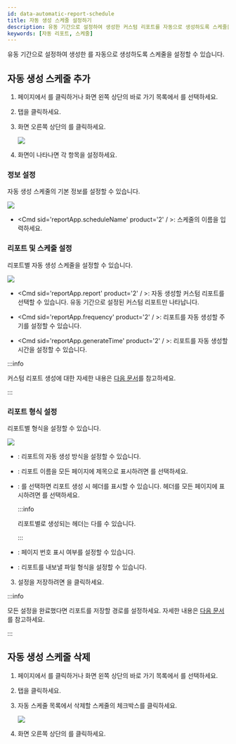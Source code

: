 ```yaml
---
id: data-automatic-report-schedule
title: 자동 생성 스케줄 설정하기
description: 유동 기간으로 설정하여 생성한 커스텀 리포트를 자동으로 생성하도록 스케줄을 설정할 수 있습니다.
keywords: [자동 리포트, 스케줄]
---
```


유동 기간으로 설정하여 생성한 <Cmd sid='reportApp.customReport' product='2' />를 자동으로 생성하도록 스케줄을 설정할 수 있습니다.

## 자동 생성 스케줄 추가

1. <Cmd sid='shell.header.launcher' /> 페이지에서 <Cmd sid='shell.header.data' />를 클릭하거나 화면 왼쪽 상단의 바로 가기 목록에서 <Cmd sid='shell.header.data' />를 선택하세요.

1. <Cmd sid='reportApp.mainMenu.schedule' product='2' /> 탭을 클릭하세요. 

1. 화면 오른쪽 상단의 <Cmd sid='reportApp.addSchedule' product='2' />를 클릭하세요.

    <Image src='/img/biostarx-data-auto-schedule-main.png' />

1. <Cmd sid='data.schedule.newSchedulePageTitle' /> 화면이 나타나면 각 항목을 설정하세요.

### 정보 설정

자동 생성 스케줄의 기본 정보를 설정할 수 있습니다.

<Image src='/img/biostarx-data-information.png' className='none' />

* <Cmd sid='reportApp.scheduleName' product='2' / >: 스케줄의 이름을 입력하세요.

### 리포트 및 스케줄 설정

리포트별 자동 생성 스케줄을 설정할 수 있습니다.

<Image src='/img/biostarx-data-report-schedule.png' className='none' />

* <Cmd sid='reportApp.report' product='2' / >: 자동 생성할 커스텀 리포트를 선택할 수 있습니다. 유동 기간으로 설정된 커스텀 리포트만 나타납니다.

* <Cmd sid='reportApp.frequency' product='2' / >: 리포트를 자동 생성할 주기를 설정할 수 있습니다.

* <Cmd sid='reportApp.generateTime' product='2' / >: 리포트를 자동 생성할 시간을 설정할 수 있습니다.

:::info

커스텀 리포트 생성에 대한 자세한 내용은 [다음 문서](data-generate-reports#custom-report)를 참고하세요.

:::

### 리포트 형식 설정

리포트별 형식을 설정할 수 있습니다.

<Image src='/img/biostarx-data-report-format.png' className='none' />

* <Cmd sid='reportApp.outputType' product='2' />: 리포트의 자동 생성 방식을 설정할 수 있습니다.

* <Cmd sid='reportApp.reportTitle' product='2' />: 리포트 이름을 모든 페이지에 제목으로 표시하려면 <Cmd sid='reportApp.showTitle' product='2' />를 선택하세요.

* <Cmd sid='reportApp.header' product='2' />: <Cmd sid='reportApp.showHeader' product='2' />를 선택하면 리포트 생성 시 헤더를 표시할 수 있습니다. 헤더를 모든 페이지에 표시하려면 <Cmd sid='reportApp.onEveryPage' product='2' />를 선택하세요.

    :::info

    리포트별로 생성되는 헤더는 다를 수 있습니다.

    :::

* <Cmd sid='reportApp.footer' product='2' />: 페이지 번호 표시 여부를 설정할 수 있습니다.

* <Cmd sid='reportApp.fileFormat' product='2' />: 리포트를 내보낼 파일 형식을 설정할 수 있습니다.

3. 설정을 저장하려면 <Cmd sid="reportApp.apply" product='2' />을 클릭하세요.

:::info

모든 설정을 완료했다면 리포트를 저장할 경로를 설정하세요. 자세한 내용은 [다음 문서](data-settings)를 참고하세요.

:::


## 자동 생성 스케줄 삭제

1. <Cmd sid='shell.header.launcher' /> 페이지에서 <Cmd sid='shell.header.data' />를 클릭하거나 화면 왼쪽 상단의 바로 가기 목록에서 <Cmd sid='shell.header.data' />를 선택하세요.

1. <Cmd sid='reportApp.mainMenu.schedule' product='2' /> 탭을 클릭하세요. 

1. 자동 스케줄 목록에서 삭제할 스케줄의 체크박스를 클릭하세요.

    <Image src='/img/biostarx-data-auto-schedule-remove-item.png' />

1. 화면 오른쪽 상단의 <Cmd sid='common.button.delete' />를 클릭하세요.